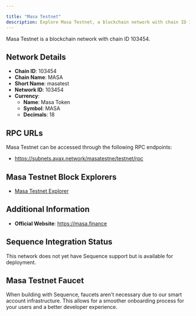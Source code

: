 ```yaml
---

title: "Masa Testnet"
description: Explore Masa Testnet, a blockchain network with chain ID 103454. Learn about its native currency, Masa Token, and how to interact with the network.
---
```




Masa Testnet is a blockchain network with chain ID 103454.

## Network Details

- **Chain ID**: 103454
- **Chain Name**: MASA
- **Short Name**: masatest
- **Network ID**: 103454
- **Currency**: 
  - **Name**: Masa Token
  - **Symbol**: MASA
  - **Decimals**: 18

## RPC URLs

Masa Testnet can be accessed through the following RPC endpoints:

- https://subnets.avax.network/masatestne/testnet/rpc

## Masa Testnet Block Explorers

- [Masa Testnet Explorer](https://subnets-test.avax.network/masatestnet)

## Additional Information

- **Official Website**: https://masa.finance

## Sequence Integration Status

This network does not yet have Sequence support but is available for deployment.

## Masa Testnet Faucet

When building with Sequence, faucets aren't necessary due to our smart account infrastructure. This allows for a smoother onboarding process for your users and a better developer experience.
